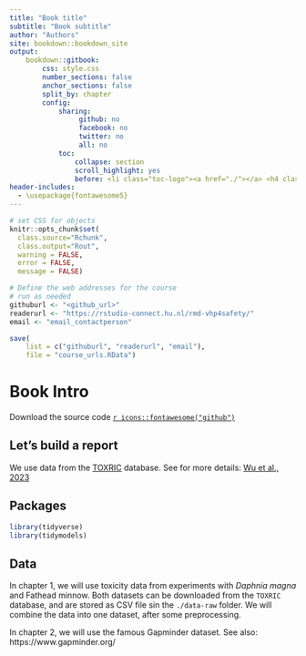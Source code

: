 ```yaml
---
title: "Book title"
subtitle: "Book subtitle"
author: "Authors"
site: bookdown::bookdown_site
output: 
    bookdown::gitbook:
        css: style.css
        number_sections: false
        anchor_sections: false
        split_by: chapter
        config:
            sharing:
                 github: no
                 facebook: no
                 twitter: no
                 all: no
            toc:
                collapse: section
                scroll_highlight: yes
                before: <li class="toc-logo"><a href="./"></a> <h4 class=".paddingtitel ">BOOK_ACRONYM</h2></li>
header-includes:
  - \usepackage{fontawesome5}
---
```


```r
# set CSS for objects
knitr::opts_chunk$set(
  class.source="Rchunk", 
  class.output="Rout", 
  warning = FALSE,
  error = FALSE,
  message = FALSE)
```

```r
# Define the web addresses for the course
# run as needed
githuburl <- "<github_url>"
readerurl <- "https://rstudio-connect.hu.nl/rmd-vhp4safety/"
email <- "email_contactperson"

save(
    list = c("githuburl", "readerurl", "email"), 
    file = "course_urls.RData")
```

# Book Intro

Download the source code [`r icons::fontawesome("github")`](<github_url>)

## Let's build a report
We use data from the [TOXRIC](https://toxric.bioinforai.tech/download) database. See for more details: [Wu et al., 2023]( https://doi.org/10.1093%2Fnar%2Fgkac1074)

## Packages
```r
library(tidyverse)
library(tidymodels)
```

## Data
In chapter 1,  we will use toxicity data from experiments with _Daphnia magna_ and Fathead minnow. Both datasets can be downloaded from the `TOXRIC` database, and are stored as CSV file sin the `./data-raw` folder. We will combine the data into one dataset, after some preprocessing.

In chapter 2, we will use the famous Gapminder dataset. See also: https://www.gapminder.org/ 
